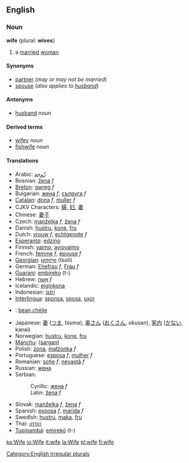 ==English==
===Noun===
'''wife''' (plural: '''wives''')

# a [[marry|married]] [[woman]]

====Synonyms====
*[[partner]] (''may or may not be married'')
*[[spouse]] (''also applies to [[husband]]'')

====Antonyms====
*[[husband]] ''noun''

====Derived terms====
*[[wifey]] ''noun''<!-- also adj? -->
*[[fishwife]] ''noun''

====Translations====
{{top}}
*Arabic: [[زّوجة]]
*Bosnian: [[žena]] ''f''
*[[Breton]]: [[gwreg]] ''f''
*Bulgarian: [[жена]] ''f'', [[съпруга]] ''f''
*[[Catalan]]: [[dona]] ''f'', [[muller]] ''f''
*CJKV Characters: [[婦]], [[妇]], [[妻]]
*Chinese: [[妻子]]
*Czech:  [[manželka]] ''f'', [[žena]]  ''f''
*Danish: [[hustru]], [[kone]], [[fru]]
*Dutch: [[vrouw]] ''f'', [[echtgenote]] ''f''
*[[Esperanto]]: [[edzino]]
*Finnish: [[vaimo]], [[aviovaimo]]
*French: [[femme]] ''f'', [[épouse]] ''f''
*[[Georgian]]: [[ცოლი]] (tsoli)
*German: [[Ehefrau]] ''f'', [[Frau]] ''f''
*[[Guaraní]]: [[embireko]] (t-)
*Hebrew: [[אשה]] ''f''
*Icelandic: [[eiginkona]]
*Indonesian: [[istri]]
*[[Interlingua]]: [[sponsa]], [[sposa]], [[uxor]]
{{mid}}
*{{ga}}: [[bean chéile]]
*Japanese: [[妻]] ([[つま]], tsuma), [[奥さん]] ([[おくさん]], okusan), [[家内]] ([[かない]], kanai)
*Norwegian: [[hustru]], [[kone]], [[fru]]
*[[Manchu]]: ([[sargan]])
*Polish: [[żona]], [[małżonka]] ''f''
*Portuguese: [[esposa]] ''f'', [[mulher]] ''f''
*Romanian: [[soţie]] ''f'', [[nevastă]] ''f''
*Russian: [[жена]]
*Serbian:
*:Cyrillic: [[жена]] ''f''
*:Latin: [[žena]] ''f''
*Slovak: [[manželka]] ''f'', [[žena]] ''f''
*Spanish: [[esposa]] ''f'', [[marida]] ''f''
*Swedish: [[hustru]], [[maka]], [[fru]]
*Thai: [[ภรรยา]]
*[[Tupinambá]]: [[emirekó]] (t-)
{{bottom}}
[[Category:English irregular plurals]]

[[ko:Wife]]
[[io:Wife]]
[[it:wife]]
[[la:Wife]]
[[pl:wife]]
[[fi:wife]]
